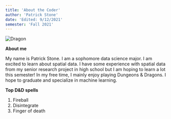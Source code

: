 ```yaml
---
title: 'About the Coder'
author: 'Patrick Stone'
date: 'Edited: 9/12/2021'
semester: 'Fall 2021'
---
```


![](https://th.bing.com/th/id/R.b8f4c0b889c4a89a02a0c93d4be13d33?rik=bine2TbYbOjrrw&riu=http%3a%2f%2f2.bp.blogspot.com%2f-cpmtMHI-d4Y%2fTzErKJCaKnI%2fAAAAAAAA27I%2f6ZHcXekCynU%2fs1600%2fDungeonsDragons0cover.jpg&ehk=2nCZOKKWbbZCS7UYvGKkoNXta2B9FUlkjep%2bz%2fq%2fyrc%3d&risl=&pid=ImgRaw&r=0 "Dragon")

**About me**

My name is Patrick Stone.
I am a sophomore data science major.
I am excited to learn about spatial data.
I have some experience with spatial data from my senior research project in high school but I am hoping to learn a lot this semester!
In my free time, I mainly enjoy playing Dungeons & Dragons.
I hope to graduate and specialize in machine learning. 

**Top D&D spells**

1. Fireball
2. Disintegrate
3. Finger of death
